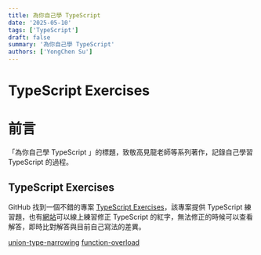 ```yaml
---
title: 為你自己學 TypeScript
date: '2025-05-10'
tags: ['TypeScript']  
draft: false
summary: '為你自己學 TypeScript'
authors: ['YongChen Su']
---
```


# TypeScript Exercises

# 前言
「為你自己學 TypeScript 」的標題，致敬高見龍老師等系列著作，記錄自己學習 TypeScript 的過程。

## TypeScript Exercises
GitHub 找到一個不錯的專案 [TypeScript Exercises](https://github.com/typescript-exercises/typescript-exercises)，該專案提供 TypeScript 練習題，也有[網站](https://typescript-exercises.github.io/#exercise=1&file=%2Findex.ts)可以線上練習修正 TypeScript 的紅字，無法修正的時候可以查看解答，即時比對解答與目前自己寫法的差異。

[union-type-narrowing](./typescript/union-type-narrowing) 
[function-overload](./typescript/function-overload) 